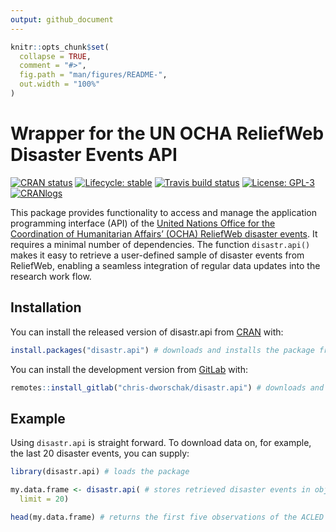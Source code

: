 ```yaml
---
output: github_document
---
```


<!-- README.md is generated from README.Rmd. Please edit that file -->

```r
knitr::opts_chunk$set(
  collapse = TRUE,
  comment = "#>",
  fig.path = "man/figures/README-",
  out.width = "100%"
)
```



# Wrapper for the UN OCHA ReliefWeb Disaster Events API

<!-- badges: start -->
[![CRAN status](https://www.r-pkg.org/badges/version-last-release/disastr.api)](https://CRAN.R-project.org/package=disastr.api/)
[![Lifecycle: stable](https://img.shields.io/badge/lifecycle-stable-brightgreen.svg)](https://lifecycle.r-lib.org/articles/stages.html#stable/)
[![Travis build status](https://travis-ci.com/chris-dworschak/disastr.api.svg?branch=master)](https://travis-ci.com/gitlab/chris-dworschak/disastr.api/)
[![License: GPL-3](https://img.shields.io/badge/License-GPLv3-lightgrey.svg)](https://www.gnu.org/licenses/gpl-3.0)
[![CRANlogs](http://cranlogs.r-pkg.org/badges/grand-total/disastr.api)](https://CRAN.R-project.org/package=disastr.api/)
<!-- badges: end -->

This package provides functionality to access and manage the application programming interface (API) of the [United Nations Office for the Coordination of Humanitarian Affairs' (OCHA) ReliefWeb disaster events](https://reliefweb.int/disasters/). It requires a minimal number of dependencies. The function `disastr.api()` makes it easy to retrieve a user-defined sample of disaster events from ReliefWeb, enabling a seamless integration of regular data updates into the research work flow.




## Installation

You can install the released version of disastr.api from [CRAN](https://CRAN.R-project.org) with: 

``` r
install.packages("disastr.api") # downloads and installs the package from CRAN
```

You can install the development version from [GitLab](https://gitlab.com/chris-dworschak/) with: 

``` r
remotes::install_gitlab("chris-dworschak/disastr.api") # downloads and installs the package from GitLab
```


## Example

Using `disastr.api` is straight forward. To download data on, for example, the last 20 disaster events, you can supply:


```r
library(disastr.api) # loads the package

my.data.frame <- disastr.api( # stores retrieved disaster events in object my.data.frame
  limit = 20)

head(my.data.frame) # returns the first five observations of the ACLED sample
```
